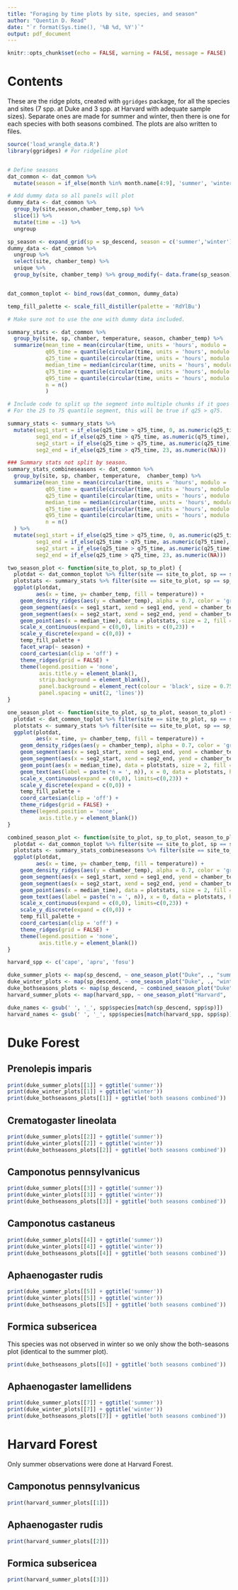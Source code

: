 ```yaml
---
title: "Foraging by time plots by site, species, and season"
author: "Quentin D. Read"
date: "`r format(Sys.time(), '%B %d, %Y')`"
output: pdf_document
---
```


```r
knitr::opts_chunk$set(echo = FALSE, warning = FALSE, message = FALSE)
```

# Contents

These are the ridge plots, created with `ggridges` package, for all the species and sites (7 spp. at Duke and 3 spp. at Harvard with adequate sample sizes). Separate ones are made for summer and winter, then there is one for each species with both seasons combined. The plots are also written to files.


```r
source('load_wrangle_data.R')
library(ggridges) # For ridgeline plot


# Define seasons
dat_common <- dat_common %>%
  mutate(season = if_else(month %in% month.name[4:9], 'summer', 'winter')) 

# Add dummy data so all panels will plot
dummy_data <- dat_common %>%
  group_by(site,season,chamber_temp,sp) %>%
  slice(1) %>%
  mutate(time = -1) %>% 
  ungroup

sp_season <- expand_grid(sp = sp_descend, season = c('summer','winter'))
dummy_data <- dat_common %>% 
  ungroup %>% 
  select(site, chamber_temp) %>% 
  unique %>%
  group_by(site, chamber_temp) %>% group_modify(~ data.frame(sp_season))


dat_common_toplot <- bind_rows(dat_common, dummy_data)

temp_fill_palette <- scale_fill_distiller(palette = 'RdYlBu')
```

```r
# Make sure not to use the one with dummy data included.

summary_stats <- dat_common %>%
  group_by(site, sp, chamber, temperature, season, chamber_temp) %>%
  summarize(mean_time = mean(circular(time, units = 'hours', modulo = '2pi')),
            q05_time = quantile(circular(time, units = 'hours', modulo = '2pi'), probs = 0.05),
            q25_time = quantile(circular(time, units = 'hours', modulo = '2pi'), probs = 0.25),
            median_time = median(circular(time, units = 'hours', modulo = '2pi')),
            q75_time = quantile(circular(time, units = 'hours', modulo = '2pi'), probs = 0.75),
            q95_time = quantile(circular(time, units = 'hours', modulo = '2pi'), probs = 0.95),
            n = n()
            )

# Include code to split up the segment into multiple chunks if it goes across midnight.
# For the 25 to 75 quantile segment, this will be true if q25 > q75.

summary_stats <- summary_stats %>%
  mutate(seg1_start = if_else(q25_time > q75_time, 0, as.numeric(q25_time)),
         seg1_end = if_else(q25_time > q75_time, as.numeric(q75_time), as.numeric(q75_time)),
         seg2_start = if_else(q25_time > q75_time, as.numeric(q25_time), as.numeric(NA)),
         seg2_end = if_else(q25_time > q75_time, 23, as.numeric(NA)))

### Summary stats not split by season.
summary_stats_combineseasons <- dat_common %>%
  group_by(site, sp, chamber, temperature,  chamber_temp) %>%
  summarize(mean_time = mean(circular(time, units = 'hours', modulo = '2pi')),
            q05_time = quantile(circular(time, units = 'hours', modulo = '2pi'), probs = 0.05),
            q25_time = quantile(circular(time, units = 'hours', modulo = '2pi'), probs = 0.25),
            median_time = median(circular(time, units = 'hours', modulo = '2pi')),
            q75_time = quantile(circular(time, units = 'hours', modulo = '2pi'), probs = 0.75),
            q95_time = quantile(circular(time, units = 'hours', modulo = '2pi'), probs = 0.95),
            n = n()
  ) %>%
  mutate(seg1_start = if_else(q25_time > q75_time, 0, as.numeric(q25_time)),
         seg1_end = if_else(q25_time > q75_time, as.numeric(q75_time), as.numeric(q75_time)),
         seg2_start = if_else(q25_time > q75_time, as.numeric(q25_time), as.numeric(NA)),
         seg2_end = if_else(q25_time > q75_time, 23, as.numeric(NA)))

```


```r
two_season_plot <- function(site_to_plot, sp_to_plot) {
  plotdat <- dat_common_toplot %>% filter(site == site_to_plot, sp == sp_to_plot)
  plotstats <- summary_stats %>% filter(site == site_to_plot, sp == sp_to_plot)
  ggplot(plotdat, 
         aes(x = time, y= chamber_temp, fill = temperature)) +
    geom_density_ridges(aes(y = chamber_temp), alpha = 0.7, color = 'gray50', bins = 24, stat = 'binline', scale = 2) +
    geom_segment(aes(x = seg1_start, xend = seg1_end, yend = chamber_temp), data = plotstats, size = 1.5) +
    geom_segment(aes(x = seg2_start, xend = seg2_end, yend = chamber_temp), data = plotstats, size = 1.5) +
    geom_point(aes(x = median_time), data = plotstats, size = 2, fill = 'gray50', shape = 21, stroke = 2) +
    scale_x_continuous(expand = c(0,0), limits = c(0,23)) +
    scale_y_discrete(expand = c(0,0)) +
    temp_fill_palette +
    facet_wrap(~ season) +
    coord_cartesian(clip = 'off') +
    theme_ridges(grid = FALSE) +
    theme(legend.position = 'none', 
          axis.title.y = element_blank(),
          strip.background = element_blank(),
          panel.background = element_rect(colour = 'black', size = 0.75, linetype = 1),
          panel.spacing = unit(2, 'lines'))
}

one_season_plot <- function(site_to_plot, sp_to_plot, season_to_plot) {
  plotdat <- dat_common_toplot %>% filter(site == site_to_plot, sp == sp_to_plot, season %in% season_to_plot)
  plotstats <- summary_stats %>% filter(site == site_to_plot, sp == sp_to_plot, season %in% season_to_plot)
  ggplot(plotdat, 
         aes(x = time, y= chamber_temp, fill = temperature)) +
    geom_density_ridges(aes(y = chamber_temp), alpha = 0.7, color = 'gray50', bins = 24, stat = 'binline', scale = 2) +
    geom_segment(aes(x = seg1_start, xend = seg1_end, yend = chamber_temp), data = plotstats, size = 1.5) +
    geom_segment(aes(x = seg2_start, xend = seg2_end, yend = chamber_temp), data = plotstats, size = 1.5) +
    geom_point(aes(x = median_time), data = plotstats, size = 2, fill = 'gray50', shape = 21, stroke = 2) +
    geom_text(aes(label = paste('n = ', n)), x = 0, data = plotstats, hjust = 0, vjust = -1, fontface = 'italic') +
    scale_x_continuous(expand = c(0,0), limits=c(0,23)) +
    scale_y_discrete(expand = c(0,0)) +
    temp_fill_palette +
    coord_cartesian(clip = 'off') +
    theme_ridges(grid = FALSE) +
    theme(legend.position = 'none', 
          axis.title.y = element_blank())
}

combined_season_plot <- function(site_to_plot, sp_to_plot, season_to_plot) {
  plotdat <- dat_common_toplot %>% filter(site == site_to_plot, sp == sp_to_plot, season %in% season_to_plot)
  plotstats <- summary_stats_combineseasons %>% filter(site == site_to_plot, sp == sp_to_plot)
  ggplot(plotdat, 
         aes(x = time, y= chamber_temp, fill = temperature)) +
    geom_density_ridges(aes(y = chamber_temp), alpha = 0.7, color = 'gray50', bins = 24, stat = 'binline', scale = 2) +
    geom_segment(aes(x = seg1_start, xend = seg1_end, yend = chamber_temp), data = plotstats, size = 1.5) +
    geom_segment(aes(x = seg2_start, xend = seg2_end, yend = chamber_temp), data = plotstats, size = 1.5) +
    geom_point(aes(x = median_time), data = plotstats, size = 2, fill = 'gray50', shape = 21, stroke = 2) +
    geom_text(aes(label = paste('n = ', n)), x = 0, data = plotstats, hjust = 0, vjust = -1, fontface = 'italic') +
    scale_x_continuous(expand = c(0,0), limits=c(0,23)) +
    scale_y_discrete(expand = c(0,0)) +
    temp_fill_palette +
    coord_cartesian(clip = 'off') +
    theme_ridges(grid = FALSE) +
    theme(legend.position = 'none', 
          axis.title.y = element_blank())
}

```

```r
harvard_spp <- c('cape', 'apru', 'fosu')

duke_summer_plots <- map(sp_descend, ~ one_season_plot("Duke", ., "summer"))
duke_winter_plots <- map(sp_descend, ~ one_season_plot("Duke", ., "winter"))
duke_bothseasons_plots <- map(sp_descend, ~ combined_season_plot("Duke", ., c("summer", "winter")))
harvard_summer_plots <- map(harvard_spp, ~ one_season_plot("Harvard", ., "summer"))

duke_names <- gsub(' ', '_', spp$species[match(sp_descend, spp$sp)])
harvard_names <- gsub(' ', '_', spp$species[match(harvard_spp, spp$sp)])
```

# Duke Forest

## Prenolepis imparis

```r
print(duke_summer_plots[[1]] + ggtitle('summer'))
print(duke_winter_plots[[1]] + ggtitle('winter'))
print(duke_bothseasons_plots[[1]] + ggtitle('both seasons combined'))
```

## Crematogaster lineolata

```r
print(duke_summer_plots[[2]] + ggtitle('summer'))
print(duke_winter_plots[[2]] + ggtitle('winter'))
print(duke_bothseasons_plots[[2]] + ggtitle('both seasons combined'))
```

## Camponotus pennsylvanicus

```r
print(duke_summer_plots[[3]] + ggtitle('summer'))
print(duke_winter_plots[[3]] + ggtitle('winter'))
print(duke_bothseasons_plots[[3]] + ggtitle('both seasons combined'))
```

## Camponotus castaneus

```r
print(duke_summer_plots[[4]] + ggtitle('summer'))
print(duke_winter_plots[[4]] + ggtitle('winter'))
print(duke_bothseasons_plots[[4]] + ggtitle('both seasons combined'))
```

## Aphaenogaster rudis

```r
print(duke_summer_plots[[5]] + ggtitle('summer'))
print(duke_winter_plots[[5]] + ggtitle('winter'))
print(duke_bothseasons_plots[[5]] + ggtitle('both seasons combined'))
```

## Formica subsericea

This species was not observed in winter so we only show the both-seasons plot (identical to the summer plot).

```r
print(duke_bothseasons_plots[[6]] + ggtitle('both seasons combined'))
```

## Aphaenogaster lamellidens

```r
print(duke_summer_plots[[7]] + ggtitle('summer'))
print(duke_winter_plots[[7]] + ggtitle('winter'))
print(duke_bothseasons_plots[[7]] + ggtitle('both seasons combined'))
```

\newpage

# Harvard Forest

Only summer observations were done at Harvard Forest.

## Camponotus pennsylvanicus

```r
print(harvard_summer_plots[[1]])
```

## Aphaenogaster rudis

```r
print(harvard_summer_plots[[2]])
```

## Formica subsericea

```r
print(harvard_summer_plots[[3]])
```
